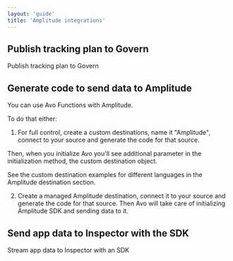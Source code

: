 ```yaml
---
layout: 'guide'
title: 'Amplitude integrations'
---
```



## Publish tracking plan to Govern

<Link passHref href="/workspace/tracking-plan/publishing#amplitude-govern"><a> Publish tracking plan to Govern</a></Link>

## Generate code to send data to Amplitude

You can use Avo Functions with Amplitude.

To do that either:

1. For full control, create a custom destinations, name it "Amplitude", connect to your source and generate the code for that source.

Then, when you initialize Avo you'll see additional parameter in the initialization method, the custom destination object.

See the custom destination examples for different languages in <Link passHref href="/implementation/destinations/amplitude"><a>the Amplitude destination section</a></Link>.

2. Create a managed Amplitude destination, connect it to your source and generate the code for that source. Then Avo will take care of initializing Amplitude SDK and sending data to it.

## Send app data to Inspector with the SDK

<Link passHref href="/implementation/avo-inspector-sdk-reference"><a>Stream app data to Inspector with an SDK</a></Link>